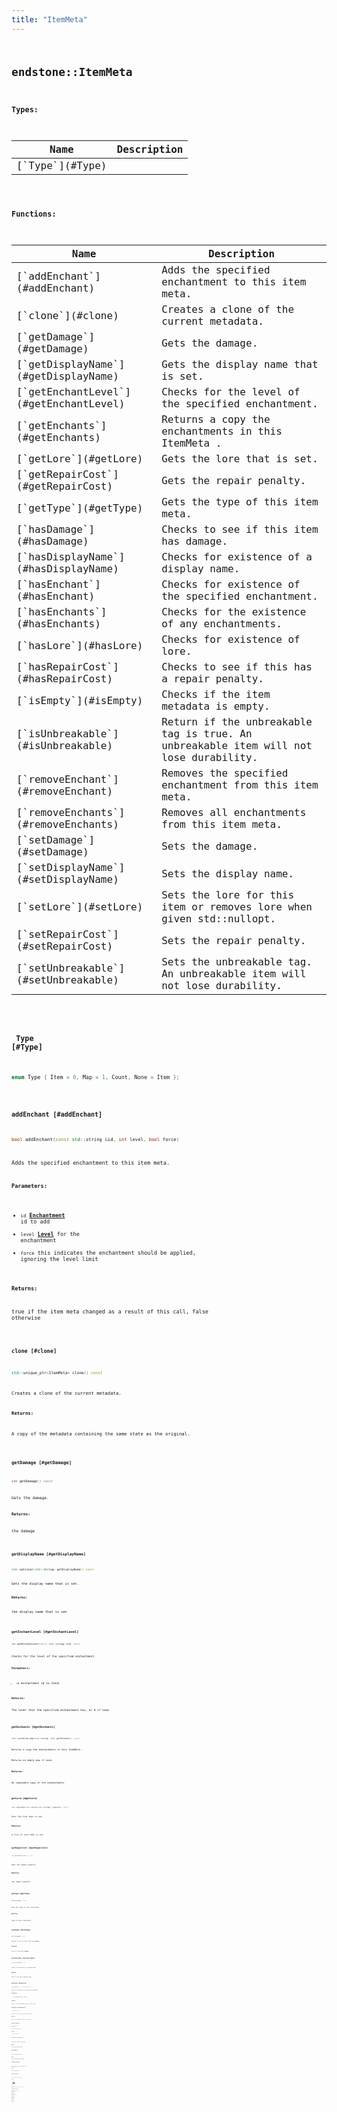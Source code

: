 ```yaml
---
title: "ItemMeta"
---
```


## <code className="doc-symbol doc-symbol-class"/> endstone::ItemMeta







**Types:**

<table>
<thead>
   <tr>
      <th>Name</th>
      <th>Description</th>
   </tr>
</thead>
<tbody>
<tr key="classendstone_1_1_item_meta_1a138046832c99ba93e098144fc295e044">
    <td>[`Type`](#Type)</td>
    <td></td>
</tr>
</tbody>
</table>









**Functions:**

<table>
<thead>
   <tr>
      <th>Name</th>
      <th>Description</th>
   </tr>
</thead>
<tbody>
<tr key="classendstone_1_1_item_meta_1afb4069c0b6aa2dfd4780a9b149c8d858">
    <td>[`addEnchant`](#addEnchant)</td>
    <td>Adds the specified enchantment to this item meta.</td>
</tr>
<tr key="classendstone_1_1_item_meta_1a6e2422771cf3c695b96dfbf279e17b4d">
    <td>[`clone`](#clone)</td>
    <td>Creates a clone of the current metadata.</td>
</tr>
<tr key="classendstone_1_1_item_meta_1a3892649cd822bf85b603d6a2b64b7ebd">
    <td>[`getDamage`](#getDamage)</td>
    <td>Gets the damage.</td>
</tr>
<tr key="classendstone_1_1_item_meta_1a55b51dde197c33d2e3b122e549982afb">
    <td>[`getDisplayName`](#getDisplayName)</td>
    <td>Gets the display name that is set.</td>
</tr>
<tr key="classendstone_1_1_item_meta_1ad09d9608afdae3454a7c9c57fd382924">
    <td>[`getEnchantLevel`](#getEnchantLevel)</td>
    <td>Checks for the level of the specified enchantment.</td>
</tr>
<tr key="classendstone_1_1_item_meta_1ae56eecf8308719f9a2571088c956981f">
    <td>[`getEnchants`](#getEnchants)</td>
    <td>Returns a copy the enchantments in this ItemMeta .</td>
</tr>
<tr key="classendstone_1_1_item_meta_1a69e7e1109f273d57b6fce553eec88fa9">
    <td>[`getLore`](#getLore)</td>
    <td>Gets the lore that is set.</td>
</tr>
<tr key="classendstone_1_1_item_meta_1ad8d3243a6a5621568ef2f4ce505c42d7">
    <td>[`getRepairCost`](#getRepairCost)</td>
    <td>Gets the repair penalty.</td>
</tr>
<tr key="classendstone_1_1_item_meta_1a56697c8ef6a8e62f40571cbc7632ef95">
    <td>[`getType`](#getType)</td>
    <td>Gets the type of this item meta.</td>
</tr>
<tr key="classendstone_1_1_item_meta_1ae2ded35522da3ad4a77ca127cd78d938">
    <td>[`hasDamage`](#hasDamage)</td>
    <td>Checks to see if this item has damage.</td>
</tr>
<tr key="classendstone_1_1_item_meta_1a0a8bf5690f51d5e1438308d1858a1df4">
    <td>[`hasDisplayName`](#hasDisplayName)</td>
    <td>Checks for existence of a display name.</td>
</tr>
<tr key="classendstone_1_1_item_meta_1aea1b811b5bbed2237fe390ef5048e2f2">
    <td>[`hasEnchant`](#hasEnchant)</td>
    <td>Checks for existence of the specified enchantment.</td>
</tr>
<tr key="classendstone_1_1_item_meta_1ac43230ac05adb1a16d1d6d60049dc010">
    <td>[`hasEnchants`](#hasEnchants)</td>
    <td>Checks for the existence of any enchantments.</td>
</tr>
<tr key="classendstone_1_1_item_meta_1a52d6ef7084538f60809b6baff98afdfa">
    <td>[`hasLore`](#hasLore)</td>
    <td>Checks for existence of lore.</td>
</tr>
<tr key="classendstone_1_1_item_meta_1a90cfeecd88da173df9c5b06a731ec6ed">
    <td>[`hasRepairCost`](#hasRepairCost)</td>
    <td>Checks to see if this has a repair penalty.</td>
</tr>
<tr key="classendstone_1_1_item_meta_1a43a0aa639900616ec5235f9ece8592e7">
    <td>[`isEmpty`](#isEmpty)</td>
    <td>Checks if the item metadata is empty.</td>
</tr>
<tr key="classendstone_1_1_item_meta_1a6b272eb7b84e7cdce4c161402d9531fe">
    <td>[`isUnbreakable`](#isUnbreakable)</td>
    <td>Return if the unbreakable tag is true. An unbreakable item will not lose durability.</td>
</tr>
<tr key="classendstone_1_1_item_meta_1a2349b16d2c1414811c1c8f36dc19452c">
    <td>[`removeEnchant`](#removeEnchant)</td>
    <td>Removes the specified enchantment from this item meta.</td>
</tr>
<tr key="classendstone_1_1_item_meta_1ada041111e07c6434bc9ac04a0b82cd61">
    <td>[`removeEnchants`](#removeEnchants)</td>
    <td>Removes all enchantments from this item meta.</td>
</tr>
<tr key="classendstone_1_1_item_meta_1a65cb98d0b4ad3842775aeea2fb7900cc">
    <td>[`setDamage`](#setDamage)</td>
    <td>Sets the damage.</td>
</tr>
<tr key="classendstone_1_1_item_meta_1a282788eea1a8f607e7fcf4cbc181951f">
    <td>[`setDisplayName`](#setDisplayName)</td>
    <td>Sets the display name.</td>
</tr>
<tr key="classendstone_1_1_item_meta_1ae2d1ff3f93a5fe805dd0a74bbcfaf028">
    <td>[`setLore`](#setLore)</td>
    <td>Sets the lore for this item or removes lore when given std::nullopt.</td>
</tr>
<tr key="classendstone_1_1_item_meta_1a5377c0928c991a4e9ea1294b1f38bc1d">
    <td>[`setRepairCost`](#setRepairCost)</td>
    <td>Sets the repair penalty.</td>
</tr>
<tr key="classendstone_1_1_item_meta_1a4cd10bea89892329e54fec6ffc67a137">
    <td>[`setUnbreakable`](#setUnbreakable)</td>
    <td>Sets the unbreakable tag. An unbreakable item will not lose durability.</td>
</tr>
</tbody>
</table>

### <code className="doc-symbol doc-symbol-enum"/> Type [#Type]

```cpp
enum Type { Item = 0, Map = 1, Count, None = Item };
```
### <code className="doc-symbol doc-symbol-function"/> addEnchant [#addEnchant]

```cpp
bool addEnchant(const std::string &id, int level, bool force)
```

Adds the specified enchantment to this item meta.





**Parameters:**


* `id` [**Enchantment**](classendstone_1_1_enchantment.md) id to add 
* `level` [**Level**](classendstone_1_1_level.md) for the enchantment 
* `force` this indicates the enchantment should be applied, ignoring the level limit 



**Returns:**

true if the item meta changed as a result of this call, false otherwise 





        
### <code className="doc-symbol doc-symbol-function"/> clone [#clone]

```cpp
std::unique_ptr<ItemMeta> clone() const
```

Creates a clone of the current metadata.





**Returns:**

A copy of the metadata containing the same state as the original. 





        
### <code className="doc-symbol doc-symbol-function"/> getDamage [#getDamage]

```cpp
int getDamage() const
```

Gets the damage.





**Returns:**

the damage 





        
### <code className="doc-symbol doc-symbol-function"/> getDisplayName [#getDisplayName]

```cpp
std::optional<std::string> getDisplayName() const
```

Gets the display name that is set.





**Returns:**

the display name that is set 





        
### <code className="doc-symbol doc-symbol-function"/> getEnchantLevel [#getEnchantLevel]

```cpp
int getEnchantLevel(const std::string &id) const
```

Checks for the level of the specified enchantment.





**Parameters:**


* `id` enchantment id to check 



**Returns:**

The level that the specified enchantment has, or 0 if none 





        
### <code className="doc-symbol doc-symbol-function"/> getEnchants [#getEnchants]

```cpp
std::unordered_map<std::string, int> getEnchants() const
```

Returns a copy the enchantments in this ItemMeta .



Returns an empty map if none.




**Returns:**

An immutable copy of the enchantments 





        
### <code className="doc-symbol doc-symbol-function"/> getLore [#getLore]

```cpp
std::optional<std::vector<std::string>> getLore() const
```

Gets the lore that is set.





**Returns:**

a list of lore that is set 





        
### <code className="doc-symbol doc-symbol-function"/> getRepairCost [#getRepairCost]

```cpp
int getRepairCost() const
```

Gets the repair penalty.





**Returns:**

the repair penalty 





        
### <code className="doc-symbol doc-symbol-function"/> getType [#getType]

```cpp
Type getType() const
```

Gets the type of this item meta.





**Returns:**

type of this item meta 





        
### <code className="doc-symbol doc-symbol-function"/> hasDamage [#hasDamage]

```cpp
bool hasDamage() const
```

Checks to see if this item has damage.





**Returns:**

true if this has damage 





        
### <code className="doc-symbol doc-symbol-function"/> hasDisplayName [#hasDisplayName]

```cpp
bool hasDisplayName() const
```

Checks for existence of a display name.





**Returns:**

true if this has a display name 





        
### <code className="doc-symbol doc-symbol-function"/> hasEnchant [#hasEnchant]

```cpp
bool hasEnchant(const std::string &id) const
```

Checks for existence of the specified enchantment.





**Parameters:**


* `id` enchantment id to check 



**Returns:**

true if this enchantment exists for this meta 





        
### <code className="doc-symbol doc-symbol-function"/> hasEnchants [#hasEnchants]

```cpp
bool hasEnchants() const
```

Checks for the existence of any enchantments.





**Returns:**

true if an enchantment exists on this meta 





        
### <code className="doc-symbol doc-symbol-function"/> hasLore [#hasLore]

```cpp
bool hasLore() const
```

Checks for existence of lore.





**Returns:**

true if this has lore 





        
### <code className="doc-symbol doc-symbol-function"/> hasRepairCost [#hasRepairCost]

```cpp
bool hasRepairCost() const
```

Checks to see if this has a repair penalty.





**Returns:**

true if this has a repair penalty 





        
### <code className="doc-symbol doc-symbol-function"/> isEmpty [#isEmpty]

```cpp
bool isEmpty() const
```

Checks if the item metadata is empty.





**Returns:**

true if the metadata is empty, false otherwise. 





        
### <code className="doc-symbol doc-symbol-function"/> isUnbreakable [#isUnbreakable]

```cpp
bool isUnbreakable() const
```

Return if the unbreakable tag is true. An unbreakable item will not lose durability.





**Returns:**

true if the unbreakable tag is true 





        
### <code className="doc-symbol doc-symbol-function"/> removeEnchant [#removeEnchant]

```cpp
bool removeEnchant(const std::string &id)
```

Removes the specified enchantment from this item meta.





**Parameters:**


* `id` [**Enchantment**](classendstone_1_1_enchantment.md) id to remove 



**Returns:**

true if the item meta changed as a result of this call, false otherwise 





        
### <code className="doc-symbol doc-symbol-function"/> removeEnchants [#removeEnchants]

```cpp
void removeEnchants()
```

Removes all enchantments from this item meta.

### <code className="doc-symbol doc-symbol-function"/> setDamage [#setDamage]

```cpp
void setDamage(int damage)
```

Sets the damage.





**Parameters:**


* `damage` item damage 




        
### <code className="doc-symbol doc-symbol-function"/> setDisplayName [#setDisplayName]

```cpp
void setDisplayName(std::optional<std::string> name)
```

Sets the display name.





**Parameters:**


* `name` the name to set 




        
### <code className="doc-symbol doc-symbol-function"/> setLore [#setLore]

```cpp
void setLore(std::optional<std::vector<std::string>> lore)
```

Sets the lore for this item or removes lore when given std::nullopt.





**Parameters:**


* `lore` the lore that will be set 




        
### <code className="doc-symbol doc-symbol-function"/> setRepairCost [#setRepairCost]

```cpp
void setRepairCost(int cost)
```

Sets the repair penalty.





**Parameters:**


* `cost` repair penalty 




        
### <code className="doc-symbol doc-symbol-function"/> setUnbreakable [#setUnbreakable]

```cpp
void setUnbreakable(bool unbreakable)
```

Sets the unbreakable tag. An unbreakable item will not lose durability.





**Parameters:**


* `unbreakable` true if set unbreakable 




        